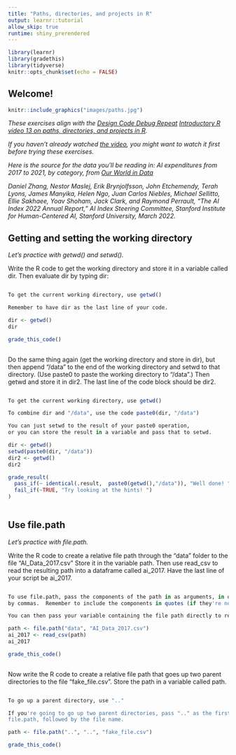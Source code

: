 ---
title: "Paths, directories, and projects in R"
output: learnr::tutorial
allow_skip: true
runtime: shiny_prerendered
---

```{r setup, include=FALSE}
library(learnr)
library(gradethis)
library(tidyverse)
knitr::opts_chunk$set(echo = FALSE)
```

## Welcome!

```{r fig.margin = TRUE, echo = FALSE, fig.width=3, out.width="100%", fig.align="right"}
knitr::include_graphics("images/paths.jpg")
```


*These exercises align with the [Design Code Debug Repeat](https://www.youtube.com/@DesignCodeDebugRepeat ) [Introductory R video 13 on paths, directories, and projects in R](https://youtu.be/lJcuXBFP7Co).*

*If you haven't already watched [the video](https://youtu.be/lJcuXBFP7Co), you might want to watch it first before trying these exercises.*

*Here is the source for the data you'll be reading in: AI expenditures from 2017 to 2021, by category, from [Our World in Data](https://ourworldindata.org/artificial-intelligence)*

*Daniel Zhang, Nestor Maslej, Erik Brynjolfsson, John Etchemendy, Terah Lyons, James Manyika, Helen Ngo, Juan Carlos Niebles, Michael Sellitto, Ellie Sakhaee, Yoav Shoham, Jack Clark, and Raymond Perrault, “The AI Index 2022 Annual Report,” AI Index Steering Committee, Stanford Institute for Human-Centered AI, Stanford University, March 2022.*

## Getting and setting the working directory

*Let's practice with getwd() and setwd().*

Write the R code to get the working directory and store it in a variable called dir.  Then evaluate dir by typing dir:

```{r get_wd_exercise, exercise=TRUE}

```

``` {r get_wd_exercise-hint-1}
To get the current working directory, use getwd()
```

``` {r get_wd_exercise-hint-2}
Remember to have dir as the last line of your code.
```


``` {r get_wd_exercise-solution}
dir <- getwd()
dir
```


``` {r get_wd_exercise-check}
grade_this_code()
  
```

Do the same thing again (get the working directory and store in dir), but then append "/data" to
the end of the working directory and setwd to that directory.  (Use paste0 to paste the working
directory to "/data".)  Then getwd and store it in dir2.  The last line of the code block should 
be dir2.

```{r set_wd_exercise, exercise=TRUE}

```

``` {r set_wd_exercise-hint-1}
To get the current working directory, use getwd()
```

``` {r set_wd_exercise-hint-2}
To combine dir and "/data", use the code paste0(dir, "/data")
```


``` {r set_wd_exercise-hint-3}
You can just setwd to the result of your paste0 operation,
or you can store the result in a variable and pass that to setwd.
```


``` {r set_wd_exercise-solution}
dir <- getwd()
setwd(paste0(dir, "/data"))
dir2 <- getwd()
dir2
```


``` {r set_wd_exercise-check}
grade_result(
  pass_if(~ identical(.result,  paste0(getwd(),"/data")), "Well done! "),
  fail_if(~TRUE, "Try looking at the hints! ")
)
  
```


## Use file.path

*Let's practice with file.path.*

Write the R code to create a relative file path through the "data" folder to the file "AI_Data_2017.csv"
Store it in the variable path.  Then use read_csv to read the resulting path into a dataframe
called ai_2017.  Have the last line of your script be ai_2017.

```{r filepath1_exercise, exercise=TRUE}

```

``` {r filepath1_exercise-hint-1}
To use file.path, pass the components of the path in as arguments, in order, separated
by commas.  Remember to include the components in quotes (if they're not variables).
```

``` {r filepath1_exercise-hint-2}
You can then pass your variable containing the file path directly to read_csv.
```


``` {r filepath1_exercise-solution}
path <- file.path("data", "AI_Data_2017.csv")
ai_2017 <- read_csv(path)
ai_2017
```


``` {r filepath1_exercise-check}
grade_this_code()
  
```


Now write the R code to create a relative file path that goes up two parent directories to the
file "fake_file.csv".  Store the path in a variable called path.

```{r filepath2_exercise, exercise=TRUE}

```

``` {r filepath2_exercise-hint-1}
To go up a parent directory, use ".."
```

``` {r filepath2_exercise-hint-2}
If you're going to go up two parent directories, pass ".." as the first two parameters to
file.path, followed by the file name.
```


``` {r filepath2_exercise-solution}
path <- file.path("..", "..", "fake_file.csv")
```


``` {r filepath2_exercise-check}
grade_this_code()
  
```


